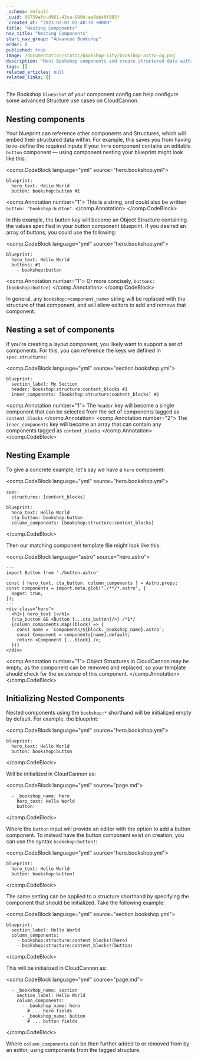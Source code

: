```yaml
---
_schema: default
_uuid: 08759afd-d961-43ca-990d-ae8ab49f985f
_created_at: "2023-02-01 02:40:30 +0000"
title: "Nesting Components"
nav_title: "Nesting Components"
start_nav_group: "Advanced Bookshop"
order: 8
published: true
image: /documentation/static/bookshop-11ty/bookshop-astro-og.png
description: "Nest Bookshop components and create structured data within your components"
tags: []
related_articles: null
related_links: []
---
```


The Bookshop `blueprint` of your component config can help configure
some advanced Structure use cases on CloudCannon.

## Nesting components

Your blueprint can reference other components and Structures, which will embed their structured data within.
For example, this saves you from having to re-define the required inputs if your `hero` component
contains an editable `button` component — using component nesting your blueprint might look like this:


<comp.CodeBlock language="yml" source="hero.bookshop.yml">
```
blueprint:
  hero_text: Hello World
  button: bookshop:button #1
```
<comp.Annotation number="1">
  This is a string, and could also be written `button: "bookshop:button"`.
</comp.Annotation>
</comp.CodeBlock>

In this example, the button key will become an Object Structure containing the values specified in your button component blueprint.
If you desired an array of buttons, you could use the following:

<comp.CodeBlock language="yml" source="hero.bookshop.yml">
```
blueprint:
  hero_text: Hello World
  buttons: #1
    - bookshop:button
```
<comp.Annotation number="1">
  Or more concisely, `buttons: [bookshop:button]`
</comp.Annotation>
</comp.CodeBlock>

In general, any `bookshop:<component_name>` string will be replaced with the structure of that component,
and will allow editors to add and remove that component.

## Nesting a set of components

If you're creating a layout component, you likely want to support a set of components.
For this, you can reference the keys we defined in `spec.structures`:

<comp.CodeBlock language="yml" source="section.bookshop.yml">
```
blueprint:
  section_label: My Section
  header: bookshop:structure:content_blocks #1
  inner_components: [bookshop:structure:content_blocks] #2
```
<comp.Annotation number="1">
  The `header` key will become a single component that can be selected from the set of components tagged as `content_blocks`
</comp.Annotation>
<comp.Annotation number="2">
  The `inner_components` key will become an array that can contain any components tagged as `content_blocks`
</comp.Annotation>
</comp.CodeBlock>

## Nesting Example

To give a concrete example, let's say we have a `hero` component:

<comp.CodeBlock language="yml" source="hero.bookshop.yml">
```
spec:
  structures: [content_blocks]

blueprint:
  hero_text: Hello World
  cta_button: bookshop:button
  column_components: [bookshop:structure:content_blocks]
```
</comp.CodeBlock>

Then our matching component template file might look like this:

<comp.CodeBlock language="astro" source="hero.astro">
```
---
import Button from './button.astro'

const { hero_text, cta_button, column_components } = Astro.props;
const components = import.meta.glob("./**/*.astro", {
  eager: true,
});
---
<div class="hero">
  <h1>{ hero_text }</h1>
  {cta_button && <Button {...cta_button}/>} /*1*/
  {column_components.map((block) => {
    const name = `components/${block._bookshop_name}.astro`;
    const Component = components[name].default;
    return <Component {...block} />;
  })}
</div>
```
<comp.Annotation number="1">
  Object Structures in CloudCannon may be empty, as the component can be removed and replaced, so your template should check for the existence of this component.
</comp.Annotation>
</comp.CodeBlock>

## Initializing Nested Components

Nested components using the `bookshop:*` shorthand will be initialized empty by default. For example, the blueprint:

<comp.CodeBlock language="yml" source="hero.bookshop.yml">
```
blueprint:
  hero_text: Hello World
  button: bookshop:button
```
</comp.CodeBlock>

Will be initialized in CloudCannon as:

<comp.CodeBlock language="yml" source="page.md">
```
  - _bookshop_name: hero 
    hero_text: Hello World
    button:
```
</comp.CodeBlock>

Where the `button` input will provide an editor with the option to add a button component.
To instead have the button component exist on creation, you can use the syntax `bookshop:button!`:

<comp.CodeBlock language="yml" source="hero.bookshop.yml">
```
blueprint:
  hero_text: Hello World
  button: bookshop:button!
```
</comp.CodeBlock>

The same setting can be applied to a structure shorthand by specifying the component that should be initialized.
Take the following example:

<comp.CodeBlock language="yml" source="section.bookshop.yml">
```
blueprint:
  section_label: Hello World
  column_components:
    - bookshop:structure:content_blocks!(hero)
    - bookshop:structure:content_blocks!(button)
```
</comp.CodeBlock>

This will be initialized in CloudCannon as:

<comp.CodeBlock language="yml" source="page.md">
```
  - _bookshop_name: section 
    section_label: Hello World
    column_components:
      - _bookshop_name: hero
        # ... hero fields
      - _bookshop_name: button
        # ... button fields
```
</comp.CodeBlock>

Where `column_components` can be then further added to or removed from by an editor,
using components from the tagged structure.
